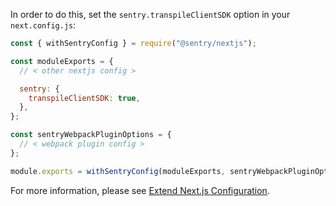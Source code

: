In order to do this, set the `sentry.transpileClientSDK` option in your `next.config.js`:

```javascript {filename:next.config.js}
const { withSentryConfig } = require("@sentry/nextjs");

const moduleExports = {
  // < other nextjs config >

  sentry: {
    transpileClientSDK: true,
  },
};

const sentryWebpackPluginOptions = {
  // < webpack plugin config >
};

module.exports = withSentryConfig(moduleExports, sentryWebpackPluginOptions);
```

For more information, please see [Extend Next.js Configuration](../manual-setup/#extend-nextjs-configuration).
